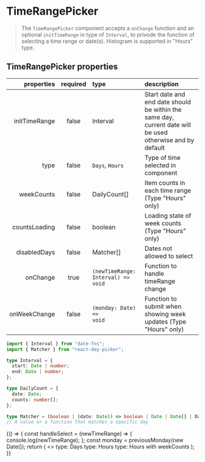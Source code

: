 
<Meta title="Forms/TimeRangePicker" component={TimeRangePicker} />

# TimeRangePicker

> The `TimeRangePicker` component accepts a `onChange` function and an optional `initTimeRange` in type of `Interval`, to privode the function of selecting a time range or date(s). Histogram is supported in "Hours" type.

## TimeRangePicker properties

|    properties | required | type                                          | description                                                                                               |
| ------------: | :------: | :-------------------------------------------- | :-------------------------------------------------------------------------------------------------------- |
| initTimeRange |  false   | Interval                                      | Start date and end date should be within the same day, current date will be used otherwise and by default |
|          type |  false   | <code>Days</code>, <code>Hours</code>         | Type of time selected in component                                                                        |
|    weekCounts |  false   | DailyCount[]                                  | Item counts in each time range (Type "Hours" only)                                                        |
| countsLoading |  false   | boolean                                       | Loading state of week counts (Type "Hours" only)                                                          |
|  disabledDays |  false   | Matcher[]                                     | Dates not allowed to select                                                                               |
|      onChange |   true   | <code>(newTimeRange: Interval) => void</code> | Function to handle timeRange change                                                                       |
|  onWeekChange |  false   | <code>(monday: Date) => void</code>           | Function to submit when showing week updates (Type "Hours" only)                                          |

```typescript
import { Interval } from "date-fns";
import { Matcher } from "react-day-picker";

type Interval = {
  start: Date | number;
  end: Date | number;
};

type DailyCount = {
  date: Date;
  counts: number[];
};

type Matcher = (boolean | (date: Date)) => boolean | Date | Date[] | DateRange | DateBefore | DateAfter | DateInterval | DayOfWeek
// A value or a function that matches a specific day
```

<Canvas>
  <Story name="timerangepicker">
    {() => {
      const handleSelect = (newTimeRange) => {
        console.log(newTimeRange);
      };
      const monday = previousMonday(new Date());
      return (
        <>
          type: Days
          <TimeRangePicker type="Days" onChange={handleSelect} />
          <Spacer height="1rem" />
          type: Hours
          <TimeRangePicker onChange={handleSelect} />
          <Spacer height="2rem" />
          type: Hours with weekCounts
          <TimeRangePicker
            weekCounts={[
              { date: monday, counts: [1, 2, 3, 4] },
              { date: addDays(monday, 1), counts: [0, 2, 3, 4] },
              { date: addDays(monday, 2), counts: [1, 0, 3, 4] },
              { date: addDays(monday, 3), counts: [1, 2, 0, 4] },
              { date: addDays(monday, 4), counts: [1, 2, 3, 0] },
              { date: addDays(monday, 5), counts: [0, 0, 0, 0] },
              { date: addDays(monday, 6), counts: [0, 0, 0, 0] },
            ]}
            onChange={handleSelect}
          />
        </>
      );
    }}
  </Story>
</Canvas>
